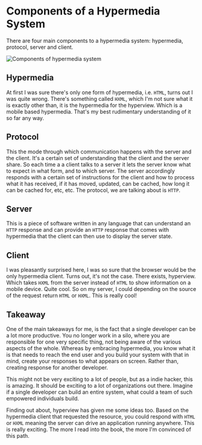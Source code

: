# Components of a Hypermedia System

There are four main components to a hypermedia system: hypermedia, protocol, server and client.

![Components of hypermedia system](../../../public/hypermedia-components.png)

## Hypermedia

At first I was sure there's only one form of hypermedia, i.e. `HTML`, turns out I was quite wrong. There's something called `HXML`, which I'm not sure what it is exactly other than, it is the hypermedia for the hyperview. Which is a mobile based hypermedia. That's my best rudimentary understanding of it so far any way.

## Protocol

This the mode through which communication happens with the server and the client. It's a certain set of understanding that the client and the server share. So each time a a client talks to a server it lets the server know what to expect in what form, and to which server. The server accordingly responds with a certain set of instructions for the client and how to process what it has received, if it has moved, updated, can be cached, how long it can be cached for, etc, etc. The protocol, we are talking about is `HTTP`.

## Server

This is a piece of software written in any language that can understand an `HTTP` response and can provide an `HTTP` response that comes with hypermedia that the client can then use to display the server state.

## Client

I was pleasantly surprised here, I was so sure that the browser would be the only hypermedia client. Turns out, it's not the case. There exists, hyperview. Which takes `HXML` from the server instead of `HTML` to show information on a mobile device. Quite cool. So on my server, I could depending on the source of the request return `HTML` or `HXML`. This is really cool!

## Takeaway

One of the main takeaways for me, is the fact that a single developer can be a lot more productive. You no longer work in a silo, where you are responsible for one very specific thing, not being aware of the various aspects of the whole. Whereas by embracing hypermedia, you know what it is that needs to reach the end user and you build your system with that in mind, create your responses to what appears on screen. Rather than, creating response for another developer. 

This might not be very exciting to a lot of people, but as a indie hacker, this is amazing. It should be exciting to a lot of organizations out there. Imagine if a single developer can build an entire system, what could a team of such empowered individuals build.

Finding out about, hyperview has given me some ideas too. Based on the hypermedia client that requested the resource, you could respond with `HTML` or `HXML` meaning  the server can drive an application running anywhere. This is really exciting. The more I read into the book, the more I'm convinced of this path.
